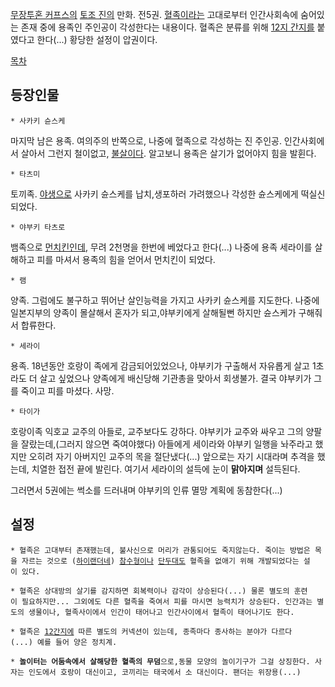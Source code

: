 [[무장투혼 커프스]]의 [[토조 진]]의 만화. 전5권. [[혈족]]이라는 고대로부터 인간사회속에 숨어있는 존재 중에 용족인 주인공이 각성한다는 내용이다. 혈족은 분류를 위해 [[12지 간지]]를 붙였다고 한다(...) 황당한 설정이 압권이다. 

[[목차]]


== 등장인물 ==

 * 사카키 슌스케
마지막 남은 용족. 여의주의 반쪽으로, 나중에 혈족으로 각성하는 진 주인공. 인간사회에서 살아서 그런지 철이없고, [[불살]]이다. 알고보니 용족은 살기가 없어야지 힘을 발휜다.

 * 타츠미
토끼족. [[야생]]으로 사카키 슌스케를 납치,생포하러 가려했으나 각성한 슌스케에게 떡실신되었다.

 * 야부키 타츠로
뱀족으로 [[먼치킨]]인데, 무려 2천명을 한번에 베었다고 한다(...) 나중에 용족 세라이를 살해하고 피를 마셔서 용족의 힘을 얻어서 먼치킨이 되었다. 

 * 램
양족. 그럼에도 불구하고 뛰어난 살인능력을 가지고 사카키 슌스케를 지도한다. 나중에 일본지부의 양족이 몰살해서 혼자가 되고,야부키에게 살해될뻔 하지만 슌스케가 구해줘서 합류한다.

 * 세라이
용족. 18년동안 호랑이 족에게 감금되어있었으나, 야부키가 구출해서 자유롭게 살고 1초라도 더 살고 싶었으나 양족에게 배신당해 기관총을 맞아서 회생불가. 결국 야부키가 그를 죽이고 피를 마셨다. 사망.

 * 타이가
호랑이족 익호교 교주의 아들로, 교주보다도 강하다. 야부키가 교주와 싸우고 그의 양팔을 잘랐는데,(그러지 않으면 죽여야했다) 아들에게 세이라와 야부키 일행을 놔주라고 했지만 오히려 자기 아버지인 교주의 목을 절단냈다(...) 앞으로는 자기 시대라며 추격을 했는데, 치열한 접전 끝에 발린다. 여기서 세라이의 설득에 눈이 '''맑아지며''' 설득된다. 

그러면서 5권에는 썩소를 드러내며 야부키의 인류 멸망 계획에 동참한다(...)

== 설정 ==

 * 혈족은 고대부터 존재했는데, 불사신으로 머리가 관통되어도 죽지않는다. 죽이는 방법은 목을 자르는 것으로 ([[하이랜더]]네) [[참수형]]이나 [[단두대]]도 혈족을 없애기 위해 개발되었다는 설이 있다.

 * 혈족은 상대방의 살기를 감지하면 회복력이나 감각이 상승된다(...) 물론 별도의 훈련이 필요하지만... 그외에도 다른 혈족을 죽여서 피를 마시면 능력치가 상승된다. 인간과는 별도의 생물이나, 혈족사이에서 인간이 태어나고 인간사이에서 혈족이 태어나기도 한다.

 * 혈족은 [[12간지]]에 따른 별도의 커넥션이 있는데, 종족마다 종사하는 분야가 다르다(...) 예를 들어 양은 정치계.

 * '''놀이터는 어둠속에서 살해당한 혈족의 무덤'''으로,동물 모양의 놀이기구가 그걸 상징한다. 사자는 인도에서 호랑이 대신이고, 코끼리는 태국에서 소 대신이다. 팬더는 위장용(...) 
